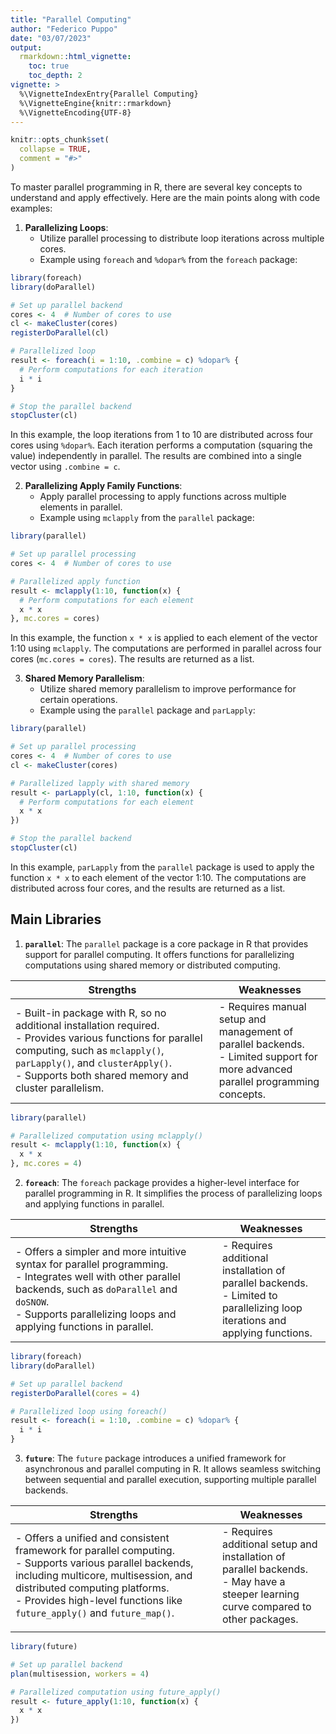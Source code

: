 ```yaml
---
title: "Parallel Computing"
author: "Federico Puppo"
date: "03/07/2023"
output:
  rmarkdown::html_vignette:
    toc: true
    toc_depth: 2
vignette: >
  %\VignetteIndexEntry{Parallel Computing}
  %\VignetteEngine{knitr::rmarkdown}
  %\VignetteEncoding{UTF-8}
---
```


```r
knitr::opts_chunk$set(
  collapse = TRUE,
  comment = "#>"
)
```

To master parallel programming in R, there are several key concepts to understand and apply effectively. Here are the main points along with code examples:

1. **Parallelizing Loops**:
   - Utilize parallel processing to distribute loop iterations across multiple cores.
   - Example using `foreach` and `%dopar%` from the `foreach` package:

```R
library(foreach)
library(doParallel)

# Set up parallel backend
cores <- 4  # Number of cores to use
cl <- makeCluster(cores)
registerDoParallel(cl)

# Parallelized loop
result <- foreach(i = 1:10, .combine = c) %dopar% {
  # Perform computations for each iteration
  i * i
}

# Stop the parallel backend
stopCluster(cl)
```

In this example, the loop iterations from 1 to 10 are distributed across four cores using `%dopar%`. Each iteration performs a computation (squaring the value) independently in parallel. The results are combined into a single vector using `.combine = c`.

2. **Parallelizing Apply Family Functions**:
   - Apply parallel processing to apply functions across multiple elements in parallel.
   - Example using `mclapply` from the `parallel` package:

```R
library(parallel)

# Set up parallel processing
cores <- 4  # Number of cores to use

# Parallelized apply function
result <- mclapply(1:10, function(x) {
  # Perform computations for each element
  x * x
}, mc.cores = cores)
```

In this example, the function `x * x` is applied to each element of the vector 1:10 using `mclapply`. The computations are performed in parallel across four cores (`mc.cores = cores`). The results are returned as a list.

3. **Shared Memory Parallelism**:
   - Utilize shared memory parallelism to improve performance for certain operations.
   - Example using the `parallel` package and `parLapply`:

```R
library(parallel)

# Set up parallel processing
cores <- 4  # Number of cores to use
cl <- makeCluster(cores)

# Parallelized lapply with shared memory
result <- parLapply(cl, 1:10, function(x) {
  # Perform computations for each element
  x * x
})

# Stop the parallel backend
stopCluster(cl)
```

In this example, `parLapply` from the `parallel` package is used to apply the function `x * x` to each element of the vector 1:10. The computations are distributed across four cores, and the results are returned as a list.

## Main Libraries

1. **`parallel`**:
The `parallel` package is a core package in R that provides support for parallel computing. It offers functions for parallelizing computations using shared memory or distributed computing.

| Strengths                                                                                                                                                                                                                                           | Weaknesses                                                                                                                           |
| --------------------------------------------------------------------------------------------------------------------------------------------------------------------------------------------------------------------------------------------------- | ------------------------------------------------------------------------------------------------------------------------------------ |
| - Built-in package with R, so no additional installation required. <br> - Provides various functions for parallel computing, such as `mclapply()`, `parLapply()`, and `clusterApply()`. <br> - Supports both shared memory and cluster parallelism. | - Requires manual setup and management of parallel backends. <br> - Limited support for more advanced parallel programming concepts. |

```R
library(parallel)

# Parallelized computation using mclapply()
result <- mclapply(1:10, function(x) {
  x * x
}, mc.cores = 4)
```

2. **`foreach`**:
The `foreach` package provides a higher-level interface for parallel programming in R. It simplifies the process of parallelizing loops and applying functions in parallel.

| Strengths                                                                                                                                                                                                                                      | Weaknesses                                                                                                                       |
| ---------------------------------------------------------------------------------------------------------------------------------------------------------------------------------------------------------------------------------------------- | -------------------------------------------------------------------------------------------------------------------------------- |
| - Offers a simpler and more intuitive syntax for parallel programming. <br>     - Integrates well with other parallel backends, such as `doParallel` and `doSNOW`. <br>     - Supports parallelizing loops and applying functions in parallel. | - Requires additional installation of parallel backends. <br> - Limited to parallelizing loop iterations and applying functions. |

```R
library(foreach)
library(doParallel)

# Set up parallel backend
registerDoParallel(cores = 4)

# Parallelized loop using foreach()
result <- foreach(i = 1:10, .combine = c) %dopar% {
  i * i
}
```

3. **`future`**:
The `future` package introduces a unified framework for asynchronous and parallel computing in R. It allows seamless switching between sequential and parallel execution, supporting multiple parallel backends.

| Strengths                                                                                                                                                                                                                                                             | Weaknesses                                                                                                                              |
| --------------------------------------------------------------------------------------------------------------------------------------------------------------------------------------------------------------------------------------------------------------------- | --------------------------------------------------------------------------------------------------------------------------------------- |
| - Offers a unified and consistent framework for parallel computing. <br> - Supports various parallel backends, including multicore, multisession, and distributed computing platforms. <br> - Provides high-level functions like `future_apply()` and `future_map()`. | - Requires additional setup and installation of parallel backends. <br> - May have a steeper learning curve compared to other packages. |
|                                                                                                                                                                                                                                                                       |

```R
library(future)

# Set up parallel backend
plan(multisession, workers = 4)

# Parallelized computation using future_apply()
result <- future_apply(1:10, function(x) {
  x * x
})
```
